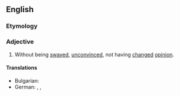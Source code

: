 ==English==

===Etymology===
{{prefix|en|un|swayed}}

===Adjective===
{{en-adj}}

# Without being [[swayed]], [[unconvinced]], not having [[changed]] [[opinion]].

====Translations====
{{trans-top|unconvinced}}
* Bulgarian: {{t|bg|неповлиян}}
* German: {{t+|de|unbeeinflusst}}, {{t|de|unbeeindruckt}}, {{t+|de|[[nicht]] [[ umgestimmt]] }}
{{trans-mid}}
{{trans-bottom}}
